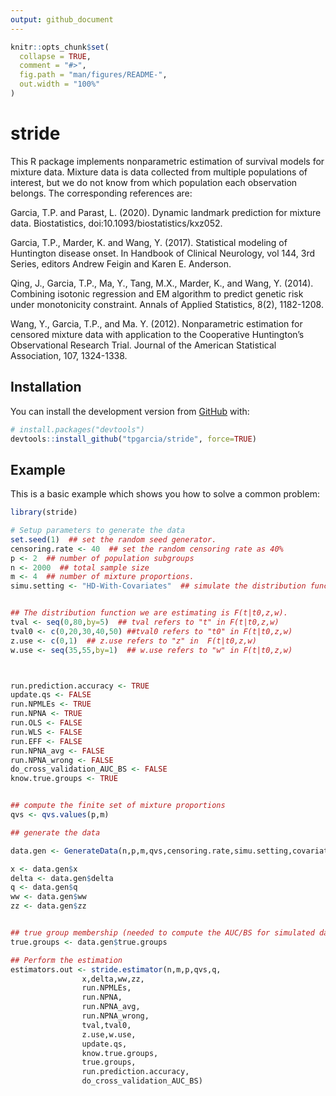 ```yaml
---
output: github_document
---
```


<!-- README.md is generated from README.Rmd. Please edit that file -->

```r
knitr::opts_chunk$set(
  collapse = TRUE,
  comment = "#>",
  fig.path = "man/figures/README-",
  out.width = "100%"
)
```
# stride

<!-- badges: start -->
This R package implements nonparametric estimation of survival models for mixture data.
Mixture data is data collected from multiple populations of interest, but we do not know from which population each observation belongs.  The corresponding references are:

Garcia, T.P. and Parast, L. (2020). Dynamic landmark prediction for mixture data. Biostatistics,  doi:10.1093/biostatistics/kxz052.

Garcia, T.P., Marder, K. and Wang, Y. (2017). Statistical modeling of Huntington disease onset.
In Handbook of Clinical Neurology, vol 144, 3rd Series, editors Andrew Feigin and Karen E. Anderson.

Qing, J., Garcia, T.P., Ma, Y., Tang, M.X., Marder, K., and Wang, Y. (2014).
Combining isotonic regression and EM algorithm to predict genetic risk under monotonicity constraint.
Annals of Applied Statistics, 8(2), 1182-1208.

Wang, Y., Garcia, T.P., and Ma. Y. (2012).  Nonparametric estimation for censored mixture data with
application to the Cooperative Huntington's Observational Research Trial. Journal of the American Statistical Association, 107, 1324-1338.
<!-- badges: end -->



## Installation

You can install the development version from [GitHub](https://github.com/) with:

``` r
# install.packages("devtools")
devtools::install_github("tpgarcia/stride", force=TRUE)
```
## Example

This is a basic example which shows you how to solve a common problem:

```r
library(stride)

# Setup parameters to generate the data
set.seed(1)  ## set the random seed generator.
censoring.rate <- 40  ## set the random censoring rate as 40%
p <- 2  ## number of population subgroups
n <- 2000  ## total sample size
m <- 4  ## number of mixture proportions.
simu.setting <- "HD-With-Covariates"  ## simulate the distribution functions similar to the Huntington disease study in Garcia and Parast (2020) where the distribution functions depend on covariates.


## The distribution function we are estimating is F(t|t0,z,w). 
tval <- seq(0,80,by=5)  ## tval refers to "t" in F(t|t0,z,w) 
tval0 <- c(0,20,30,40,50) ##tval0 refers to "t0" in F(t|t0,z,w)
z.use <- c(0,1)  ## z.use refers to "z" in  F(t|t0,z,w)
w.use <- seq(35,55,by=1)  ## w.use refers to "w" in F(t|t0,z,w)



run.prediction.accuracy <- TRUE
update.qs <- FALSE
run.NPMLEs <- TRUE
run.NPNA <- TRUE
run.OLS <- FALSE
run.WLS <- FALSE
run.EFF <- FALSE
run.NPNA_avg <- FALSE
run.NPNA_wrong <- FALSE
do_cross_validation_AUC_BS <- FALSE
know.true.groups <- TRUE


## compute the finite set of mixture proportions
qvs <- qvs.values(p,m)

## generate the data

data.gen <- GenerateData(n,p,m,qvs,censoring.rate,simu.setting,covariate.dependent)

x <- data.gen$x
delta <- data.gen$delta
q <- data.gen$q
ww <- data.gen$ww
zz <- data.gen$zz


## true group membership (needed to compute the AUC/BS for simulated data)
true.groups <- data.gen$true.groups

## Perform the estimation			
estimators.out <- stride.estimator(n,m,p,qvs,q,
				x,delta,ww,zz,
				run.NPMLEs,
				run.NPNA,
				run.NPNA_avg,
				run.NPNA_wrong,
				tval,tval0,
				z.use,w.use,
				update.qs,
				know.true.groups,
				true.groups,
				run.prediction.accuracy,
				do_cross_validation_AUC_BS)
```
